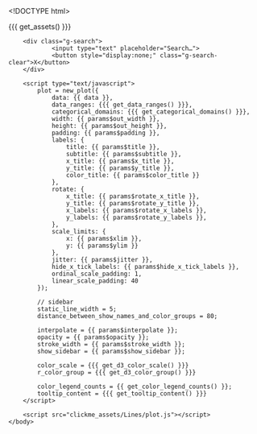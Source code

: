 <!DOCTYPE html>
<html>
    <head>
        <meta http-equiv="Content-Type" content="text/html; charset=utf-8"/>
        <base target="_blank"> <!-- open all links on a new tab -->

        <title>{{{ params$title }}}</title>

        {{{ get_assets() }}}

        <style>
            text{
                font-family: {{{ params$font }}};
            }
        </style>
    </head>

    <body>

        <div class="g-search">
                <input type="text" placeholder="Search…">
                <button style="display:none;" class="g-search-clear">X</button>
        </div>

        <script type="text/javascript">
            plot = new_plot({
                data: {{ data }},
                data_ranges: {{{ get_data_ranges() }}},
                categorical_domains: {{{ get_categorical_domains() }}},
                width: {{ params$out_width }},
                height: {{ params$out_height }},
                padding: {{ params$padding }},
                labels: {
                    title: {{ params$title }},
                    subtitle: {{ params$subtitle }},
                    x_title: {{ params$x_title }},
                    y_title: {{ params$y_title }},
                    color_title: {{ params$color_title }}
                },
                rotate: {
                    x_title: {{ params$rotate_x_title }},
                    y_title: {{ params$rotate_y_title }},
                    x_labels: {{ params$rotate_x_labels }},
                    y_labels: {{ params$rotate_y_labels }},
                },
                scale_limits: {
                    x: {{ params$xlim }},
                    y: {{ params$ylim }}
                },
                jitter: {{ params$jitter }},
                hide_x_tick_labels: {{ params$hide_x_tick_labels }},
                ordinal_scale_padding: 1,
                linear_scale_padding: 40
            });

            // sidebar
            static_line_width = 5;
            distance_between_show_names_and_color_groups = 80;

            interpolate = {{ params$interpolate }};
            opacity = {{ params$opacity }};
            stroke_width = {{ params$stroke_width }};
            show_sidebar = {{ params$show_sidebar }};

            color_scale = {{{ get_d3_color_scale() }}}
            r_color_group = {{{ get_d3_color_group() }}}

            color_legend_counts = {{ get_color_legend_counts() }};
            tooltip_content = {{{ get_tooltip_content() }}}
        </script>

        <script src="clickme_assets/Lines/plot.js"></script>
    </body>
</html>


